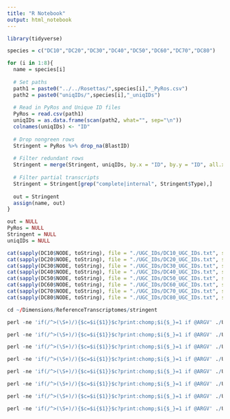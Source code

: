 ```yaml
---
title: "R Notebook"
output: html_notebook
---
```


```r
library(tidyverse)
```

```r
species = c("DC10","DC20","DC30","DC40","DC50","DC60","DC70","DC80")

for (i in 1:8){
  name = species[i]
  
  # Set paths
  path1 = paste0("../../Rosettas/",species[i],"_PyRos.csv")
  path2 = paste0("uniqIDs/",species[i],"_uniqIDs")
  
  # Read in PyRos and Unique ID files  
  PyRos = read.csv(path1)
  uniqIDs = as.data.frame(scan(path2, what="", sep="\n"))
  colnames(uniqIDs) <- "ID"
  
  # Drop nongreen rows
  Stringent = PyRos %>% drop_na(BlastID)
  
  # Filter redundant rows
  Stringent = merge(Stringent, uniqIDs, by.x = "ID", by.y = "ID", all.x = F, all.y = F)
  
  # Filter partial transcripts
  Stringent = Stringent[grep("complete|internal", Stringent$Type),]
  
  out = Stringent 
  assign(name, out)
}

out = NULL
PyRos = NULL
Stringent = NULL
uniqIDs = NULL
```

```r
cat(sapply(DC10$NODE, toString), file = "./UGC_IDs/DC10_UGC_IDs.txt", sep="\n")
cat(sapply(DC20$NODE, toString), file = "./UGC_IDs/DC20_UGC_IDs.txt", sep="\n")
cat(sapply(DC30$NODE, toString), file = "./UGC_IDs/DC30_UGC_IDs.txt", sep="\n")
cat(sapply(DC40$NODE, toString), file = "./UGC_IDs/DC40_UGC_IDs.txt", sep="\n")
cat(sapply(DC50$NODE, toString), file = "./UGC_IDs/DC50_UGC_IDs.txt", sep="\n")
cat(sapply(DC60$NODE, toString), file = "./UGC_IDs/DC60_UGC_IDs.txt", sep="\n")
cat(sapply(DC70$NODE, toString), file = "./UGC_IDs/DC70_UGC_IDs.txt", sep="\n")
cat(sapply(DC80$NODE, toString), file = "./UGC_IDs/DC80_UGC_IDs.txt", sep="\n")
```

```r
cd ~/Dimensions/ReferenceTranscriptomes/stringent

perl -ne 'if(/^>(\S+)/){$c=$i{$1}}$c?print:chomp;$i{$_}=1 if @ARGV' ./UGC_IDs/DC10_UGC_IDs.txt /home/cagood/Dimensions/ReferenceTranscriptomes/unsorted/DC10_transcripts.fasta > ./DC10_stringent.fa

perl -ne 'if(/^>(\S+)/){$c=$i{$1}}$c?print:chomp;$i{$_}=1 if @ARGV' ./UGC_IDs/DC20_UGC_IDs.txt /home/cagood/Dimensions/ReferenceTranscriptomes/unsorted/DC20_transcripts.fasta > ./DC20_stringent.fa

perl -ne 'if(/^>(\S+)/){$c=$i{$1}}$c?print:chomp;$i{$_}=1 if @ARGV' ./UGC_IDs/DC30_UGC_IDs.txt /home/cagood/Dimensions/ReferenceTranscriptomes/unsorted/DC30_transcripts.fasta > ./DC30_stringent.fa

perl -ne 'if(/^>(\S+)/){$c=$i{$1}}$c?print:chomp;$i{$_}=1 if @ARGV' ./UGC_IDs/DC40_UGC_IDs.txt /home/cagood/Dimensions/ReferenceTranscriptomes/unsorted/DC40_transcripts.fasta > ./DC40_stringent.fa

perl -ne 'if(/^>(\S+)/){$c=$i{$1}}$c?print:chomp;$i{$_}=1 if @ARGV' ./UGC_IDs/DC50_UGC_IDs.txt /home/cagood/Dimensions/ReferenceTranscriptomes/unsorted/DC50_transcripts.fasta > ./DC50_stringent.fa

perl -ne 'if(/^>(\S+)/){$c=$i{$1}}$c?print:chomp;$i{$_}=1 if @ARGV' ./UGC_IDs/DC60_UGC_IDs.txt /home/cagood/Dimensions/ReferenceTranscriptomes/unsorted/DC60_transcripts.fasta > ./DC60_stringent.fa

perl -ne 'if(/^>(\S+)/){$c=$i{$1}}$c?print:chomp;$i{$_}=1 if @ARGV' ./UGC_IDs/DC70_UGC_IDs.txt /home/cagood/Dimensions/ReferenceTranscriptomes/unsorted/DC70_transcripts.fasta > ./DC70_stringent.fa

perl -ne 'if(/^>(\S+)/){$c=$i{$1}}$c?print:chomp;$i{$_}=1 if @ARGV' ./UGC_IDs/DC80_UGC_IDs.txt /home/cagood/Dimensions/ReferenceTranscriptomes/unsorted/DC80_transcripts.fasta > ./DC80_stringent.fa
```










